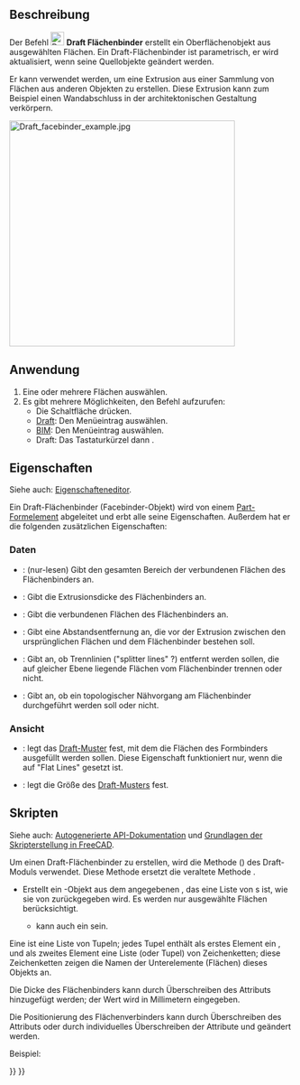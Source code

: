 <languages/>

{{Docnav/de
|[[Draft_Point/de|Punkt]]
|[[Draft_ShapeString/de|Textform]]
|[[Draft_Workbench/de|Draft]]
|IconL=Draft_Point.svg 
|IconR=Draft_ShapeString.svg 
|IconC=Workbench_Draft.svg
}}

{{GuiCommand/de
|Name=Draft Facebinder
|Name/de=Draft Flächenbinder
|MenuLocation=Zeichnen → Flächenverbinder<br>3D/BIM → Generische 3D-Werkzeuge → Flächenverbinder
|Workbenches=[[Draft_Workbench/de|Draft]], [[BIM_Workbench/de|BIM]]
|Shortcut=Draft: {{KEY|F}} {{KEY|F}}
|Version=0.14
}}

<span id="Description"></span>
==Beschreibung==

Der Befehl [[Image:Draft_Facebinder.svg|24px]] '''Draft Flächenbinder''' erstellt ein Oberflächenobjekt aus ausgewählten Flächen. Ein Draft-Flächenbinder ist parametrisch, er wird aktualisiert, wenn seine Quellobjekte geändert werden.

Er kann verwendet werden, um eine Extrusion aus einer Sammlung von Flächen aus anderen Objekten zu erstellen. Diese Extrusion kann zum Beispiel einen Wandabschluss in der architektonischen Gestaltung
verkörpern.

[[Image:Draft_facebinder_example.jpg|400px]]
{{Caption|Flächenbinder erstellt aus den Wandflächen}}

<span id="Usage"></span>
==Anwendung==

# Eine oder mehrere Flächen auswählen.
# Es gibt mehrere Möglichkeiten, den Befehl aufzurufen:
#* Die Schaltfläche {{Button|[[Image:Draft_Facebinder.svg|16px]] [[Draft_Facebinder/de|Flächenverbinder]]}} drücken.
#* [[Draft_Workbench/de|Draft]]: Den Menüeintrag {{MenuCommand|Zeichnen → [[Image:Draft_Facebinder.svg|16px]] Flächenverbinder}} auswählen.
#* [[BIM_Workbench/de|BIM]]: Den Menüeintrag {{MenuCommand|3D/BIM → Generische 3D-Werkzeuge → [[Image:Draft_Facebinder.svg|16px]] Flächenverbinder}} auswählen.
#* Draft: Das Tastaturkürzel {{KEY|F}} dann {{KEY|F}}.

<span id="Properties"></span>
== Eigenschaften ==

Siehe auch: [[Property_editor/de|Eigenschafteneditor]].

Ein Draft-Flächenbinder (Facebinder-Objekt) wird von einem [[Part_Feature/de|Part-Formelement]] abgeleitet und erbt alle seine Eigenschaften. Außerdem hat er die folgenden zusätzlichen Eigenschaften:

<span id="Data"></span>
===Daten===

{{TitleProperty|Draft}}

* {{PropertyData/de|Area|Area}}: (nur-lesen) Gibt den gesamten Bereich der verbundenen Flächen des Flächenbinders an.
* {{PropertyData/de|Extrusion|Distance}}: Gibt die Extrusionsdicke des Flächenbinders an.
* {{PropertyData/de|Faces|LinkSubList}}: Gibt die verbundenen Flächen des Flächenbinders an.
* {{PropertyData/de|Offset|Distance}}: Gibt eine Abstandsentfernung an, die vor der Extrusion zwischen den ursprünglichen Flächen und dem Flächenbinder bestehen soll.
* {{PropertyData/de|Remove Splitter|Bool}}: Gibt an, ob Trennlinien ("splitter lines" ?) entfernt werden sollen, die auf gleicher Ebene liegende Flächen vom Flächenbinder trennen oder nicht.
* {{PropertyData/de|Sew|Bool}}: Gibt an, ob ein topologischer Nähvorgang am Flächenbinder durchgeführt werden soll oder nicht.

<span id="View"></span>
===Ansicht===

{{TitleProperty|Draft}}

* {{PropertyView/de|Muster}}: legt das [[Draft Pattern/de|Draft-Muster]] fest, mit dem die Flächen des Formbinders ausgefüllt werden sollen. Diese Eigenschaft funktioniert nur, wenn die {{PropertyView/de|Display Mode}} auf "Flat Lines" gesetzt ist.
* {{PropertyView/de|Muster Grösse}}: legt die Größe des [[Draft_Pattern/de|Draft-Musters]] fest.

<span id="Scripting"></span>
==Skripten==

Siehe auch: [https://freecad.github.io/SourceDoc/ Autogenerierte API-Dokumentation] und [[FreeCAD_Scripting_Basics/de|Grundlagen der Skripterstellung in FreeCAD]].

Um einen Draft-Flächenbinder zu erstellen, wird die Methode {{incode|make_facebinder}} ({{Version/de|0.19}}) des Draft-Moduls verwendet. Diese Methode ersetzt die veraltete Methode {{incode|makeFacebinder}}.

{{Code|code=
facebinder = make_facebinder(selectionset)
}}

* Erstellt ein {{incode|facebinder}}-Objekt aus dem angegebenen {{incode|selectionset}}, das eine Liste von {{incode|SelectionObject}}s ist, wie sie von {{incode|FreeCADGui.Selection.getSelectionEx()}} zurückgegeben wird. Es werden nur ausgewählte Flächen berücksichtigt.
** {{incode|selectionset}} kann auch ein {{incode|PropertyLinkSubList}} sein.
 
Eine {{incode|PropertyLinkSubList}} ist eine Liste von Tupeln; jedes Tupel enthält als erstes Element ein {{incode|object}}, und als zweites Element eine Liste (oder Tupel) von Zeichenketten; diese Zeichenketten zeigen die Namen der Unterelemente (Flächen) dieses Objekts an.

{{Code|code=
PropertyLinkSubList = [tuple1, tuple2, tuple3, ...]
PropertyLinkSubList = [(object1, list1), (object2, list2), (object3, list3), ...]
PropertyLinkSubList = [(object1, ['Face1', 'Face4', 'Face6']), ...]
PropertyLinkSubList = [(object1, ('Face1', 'Face4', 'Face6')), ...]
}}

Die Dicke des Flächenbinders kann durch Überschreiben des Attributs {{incode|Extrusion}} hinzugefügt werden; der Wert wird in Millimetern eingegeben.

Die Positionierung des Flächenverbinders kann durch Überschreiben des Attributs {{incode|Placement}} oder durch individuelles Überschreiben der Attribute {{incode|Placement.Base}} und {{incode|Placement.Rotation}} geändert werden.

Beispiel:

{{Code|code=
import FreeCAD as App
import FreeCADGui as Gui
import Draft

doc = App.newDocument()

# Insert a solid box
box = doc.addObject("Part::Box", "Box")
box.Length = 2300
box.Width = 800
box.Height = 1000

# selection = Gui.Selection.getSelectionEx()
selection = [(box, ("Face1", "Face6"))]
facebinder = Draft.make_facebinder(selection)
facebinder.Extrusion = 50

doc.recompute()

facebinder.Placement.Base = App.Vector(1000, -1000, 100)
facebinder.ViewObject.ShapeColor = (0.99, 0.99, 0.4)

doc.recompute()
}}


{{Docnav/de
|[[Draft_Point/de|Punkt]]
|[[Draft_ShapeString/de|Textform]]
|[[Draft_Workbench/de|Draft]]
|IconL=Draft_Point.svg 
|IconR=Draft_ShapeString.svg 
|IconC=Workbench_Draft.svg
}}

{{Draft Tools navi{{#translation:}}}}
{{Userdocnavi{{#translation:}}}}